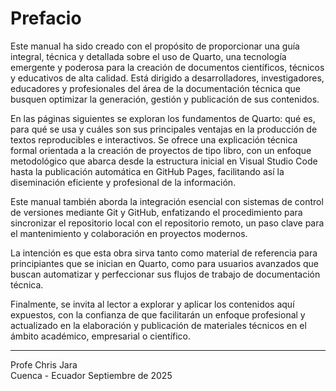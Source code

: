 # Prefacio

Este manual ha sido creado con el propósito de proporcionar una guía integral, técnica y detallada sobre el uso de Quarto, una tecnología emergente y poderosa para la creación de documentos científicos, técnicos y educativos de alta calidad. Está dirigido a desarrolladores, investigadores, educadores y profesionales del área de la documentación técnica que busquen optimizar la generación, gestión y publicación de sus contenidos.

En las páginas siguientes se exploran los fundamentos de Quarto: qué es, para qué se usa y cuáles son sus principales ventajas en la producción de textos reproducibles e interactivos. Se ofrece una explicación técnica formal orientada a la creación de proyectos de tipo libro, con un enfoque metodológico que abarca desde la estructura inicial en Visual Studio Code hasta la publicación automática en GitHub Pages, facilitando así la diseminación eficiente y profesional de la información.

Este manual también aborda la integración esencial con sistemas de control de versiones mediante Git y GitHub, enfatizando el procedimiento para sincronizar el repositorio local con el repositorio remoto, un paso clave para el mantenimiento y colaboración en proyectos modernos.

La intención es que esta obra sirva tanto como material de referencia para principiantes que se inician en Quarto, como para usuarios avanzados que buscan automatizar y perfeccionar sus flujos de trabajo de documentación técnica.

Finalmente, se invita al lector a explorar y aplicar los contenidos aquí expuestos, con la confianza de que facilitarán un enfoque profesional y actualizado en la elaboración y publicación de materiales técnicos en el ámbito académico, empresarial o científico.

---

Profe Chris Jara  
Cuenca - Ecuador 
Septiembre de 2025
